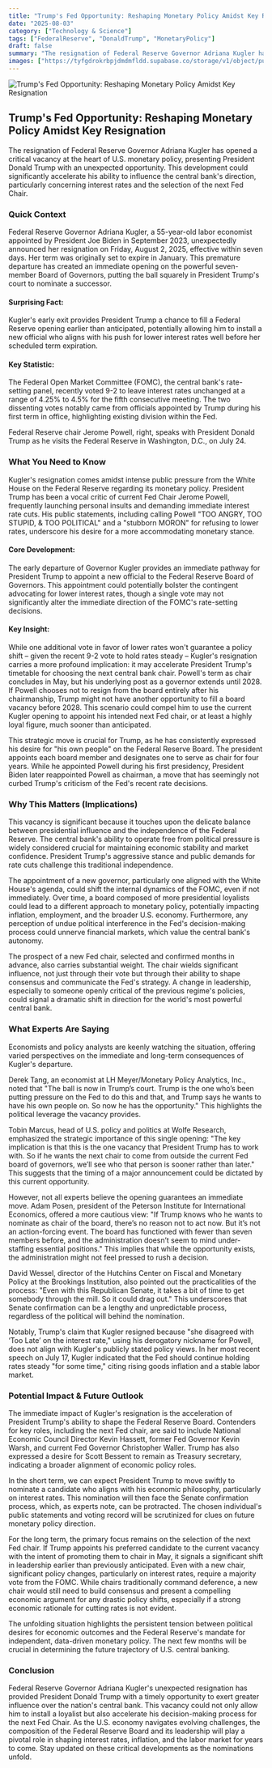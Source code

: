 ```yaml
---
title: "Trump's Fed Opportunity: Reshaping Monetary Policy Amidst Key Resignation"
date: "2025-08-03"
category: ["Technology & Science"]
tags: ["FederalReserve", "DonaldTrump", "MonetaryPolicy"]
draft: false
summary: "The resignation of Federal Reserve Governor Adriana Kugler has opened a critical vacancy at the heart of U.S. monetary policy, presenting President Donald Trump with an unexpected opportunity. This development could significantly accelerate his ability to influence the central bank's direction, particularly concerning interest rates and the selection of the next Fed Chair."
images: ["https://tyfgdrokrbpjdmdmfldd.supabase.co/storage/v1/object/public/image/2025-08-03-12-03-07-091-04-00.jpg"]
---
```



![Trump's Fed Opportunity: Reshaping Monetary Policy Amidst Key Resignation](https://tyfgdrokrbpjdmdmfldd.supabase.co/storage/v1/object/public/image/2025-08-03-12-03-07-091-04-00.jpg)

## Trump's Fed Opportunity: Reshaping Monetary Policy Amidst Key Resignation

The resignation of Federal Reserve Governor Adriana Kugler has opened a critical vacancy at the heart of U.S. monetary policy, presenting President Donald Trump with an unexpected opportunity. This development could significantly accelerate his ability to influence the central bank's direction, particularly concerning interest rates and the selection of the next Fed Chair.

### Quick Context

Federal Reserve Governor Adriana Kugler, a 55-year-old labor economist appointed by President Joe Biden in September 2023, unexpectedly announced her resignation on Friday, August 2, 2025, effective within seven days. Her term was originally set to expire in January. This premature departure has created an immediate opening on the powerful seven-member Board of Governors, putting the ball squarely in President Trump's court to nominate a successor.

#### Surprising Fact:

Kugler's early exit provides President Trump a chance to fill a Federal Reserve opening earlier than anticipated, potentially allowing him to install a new official who aligns with his push for lower interest rates well before her scheduled term expiration.

#### Key Statistic:

The Federal Open Market Committee (FOMC), the central bank's rate-setting panel, recently voted 9-2 to leave interest rates unchanged at a range of 4.25% to 4.5% for the fifth consecutive meeting. The two dissenting votes notably came from officials appointed by Trump during his first term in office, highlighting existing division within the Fed.

    

Federal Reserve chair Jerome Powell, right, speaks with President Donald Trump as he visits the Federal Reserve in Washington, D.C., on July 24.

### What You Need to Know

Kugler's resignation comes amidst intense public pressure from the White House on the Federal Reserve regarding its monetary policy. President Trump has been a vocal critic of current Fed Chair Jerome Powell, frequently launching personal insults and demanding immediate interest rate cuts. His public statements, including calling Powell "TOO ANGRY, TOO STUPID, & TOO POLITICAL" and a "stubborn MORON" for refusing to lower rates, underscore his desire for a more accommodating monetary stance.

#### Core Development:

The early departure of Governor Kugler provides an immediate pathway for President Trump to appoint a new official to the Federal Reserve Board of Governors. This appointment could potentially bolster the contingent advocating for lower interest rates, though a single vote may not significantly alter the immediate direction of the FOMC's rate-setting decisions.

#### Key Insight:

While one additional vote in favor of lower rates won't guarantee a policy shift – given the recent 9-2 vote to hold rates steady – Kugler's resignation carries a more profound implication: it may accelerate President Trump's timetable for choosing the next central bank chair. Powell's term as chair concludes in May, but his underlying post as a governor extends until 2028. If Powell chooses not to resign from the board entirely after his chairmanship, Trump might not have another opportunity to fill a board vacancy before 2028. This scenario could compel him to use the current Kugler opening to appoint his intended next Fed chair, or at least a highly loyal figure, much sooner than anticipated.

This strategic move is crucial for Trump, as he has consistently expressed his desire for "his own people" on the Federal Reserve Board. The president appoints each board member and designates one to serve as chair for four years. While he appointed Powell during his first presidency, President Biden later reappointed Powell as chairman, a move that has seemingly not curbed Trump's criticism of the Fed's recent rate decisions.

### Why This Matters (Implications)

This vacancy is significant because it touches upon the delicate balance between presidential influence and the independence of the Federal Reserve. The central bank's ability to operate free from political pressure is widely considered crucial for maintaining economic stability and market confidence. President Trump's aggressive stance and public demands for rate cuts challenge this traditional independence.

The appointment of a new governor, particularly one aligned with the White House's agenda, could shift the internal dynamics of the FOMC, even if not immediately. Over time, a board composed of more presidential loyalists could lead to a different approach to monetary policy, potentially impacting inflation, employment, and the broader U.S. economy. Furthermore, any perception of undue political interference in the Fed's decision-making process could unnerve financial markets, which value the central bank's autonomy.

The prospect of a new Fed chair, selected and confirmed months in advance, also carries substantial weight. The chair wields significant influence, not just through their vote but through their ability to shape consensus and communicate the Fed's strategy. A change in leadership, especially to someone openly critical of the previous regime's policies, could signal a dramatic shift in direction for the world's most powerful central bank.

### What Experts Are Saying

Economists and policy analysts are keenly watching the situation, offering varied perspectives on the immediate and long-term consequences of Kugler's departure.

Derek Tang, an economist at LH Meyer/Monetary Policy Analytics, Inc., noted that "The ball is now in Trump’s court. Trump is the one who’s been putting pressure on the Fed to do this and that, and Trump says he wants to have his own people on. So now he has the opportunity." This highlights the political leverage the vacancy provides.

Tobin Marcus, head of U.S. policy and politics at Wolfe Research, emphasized the strategic importance of this single opening: "The key implication is that this is the one vacancy that President Trump has to work with. So if he wants the next chair to come from outside the current Fed board of governors, we’ll see who that person is sooner rather than later." This suggests that the timing of a major announcement could be dictated by this current opportunity.

However, not all experts believe the opening guarantees an immediate move. Adam Posen, president of the Peterson Institute for International Economics, offered a more cautious view: "If Trump knows who he wants to nominate as chair of the board, there’s no reason not to act now. But it’s not an action-forcing event. The board has functioned with fewer than seven members before, and the administration doesn’t seem to mind under-staffing essential positions." This implies that while the opportunity exists, the administration might not feel pressed to rush a decision.

David Wessel, director of the Hutchins Center on Fiscal and Monetary Policy at the Brookings Institution, also pointed out the practicalities of the process: "Even with this Republican Senate, it takes a bit of time to get somebody through the mill. So it could drag out." This underscores that Senate confirmation can be a lengthy and unpredictable process, regardless of the political will behind the nomination.

Notably, Trump's claim that Kugler resigned because "she disagreed with ‘Too Late’ on the interest rate," using his derogatory nickname for Powell, does not align with Kugler's publicly stated policy views. In her most recent speech on July 17, Kugler indicated that the Fed should continue holding rates steady "for some time," citing rising goods inflation and a stable labor market.

### Potential Impact & Future Outlook

The immediate impact of Kugler's resignation is the acceleration of President Trump's ability to shape the Federal Reserve Board. Contenders for key roles, including the next Fed chair, are said to include National Economic Council Director Kevin Hassett, former Fed Governor Kevin Warsh, and current Fed Governor Christopher Waller. Trump has also expressed a desire for Scott Bessent to remain as Treasury secretary, indicating a broader alignment of economic policy roles.

In the short term, we can expect President Trump to move swiftly to nominate a candidate who aligns with his economic philosophy, particularly on interest rates. This nomination will then face the Senate confirmation process, which, as experts note, can be protracted. The chosen individual's public statements and voting record will be scrutinized for clues on future monetary policy direction.

For the long term, the primary focus remains on the selection of the next Fed chair. If Trump appoints his preferred candidate to the current vacancy with the intent of promoting them to chair in May, it signals a significant shift in leadership earlier than previously anticipated. Even with a new chair, significant policy changes, particularly on interest rates, require a majority vote from the FOMC. While chairs traditionally command deference, a new chair would still need to build consensus and present a compelling economic argument for any drastic policy shifts, especially if a strong economic rationale for cutting rates is not evident.

The unfolding situation highlights the persistent tension between political desires for economic outcomes and the Federal Reserve's mandate for independent, data-driven monetary policy. The next few months will be crucial in determining the future trajectory of U.S. central banking.

### Conclusion

Federal Reserve Governor Adriana Kugler's unexpected resignation has provided President Donald Trump with a timely opportunity to exert greater influence over the nation's central bank. This vacancy could not only allow him to install a loyalist but also accelerate his decision-making process for the next Fed Chair. As the U.S. economy navigates evolving challenges, the composition of the Federal Reserve Board and its leadership will play a pivotal role in shaping interest rates, inflation, and the labor market for years to come. Stay updated on these critical developments as the nominations unfold.


